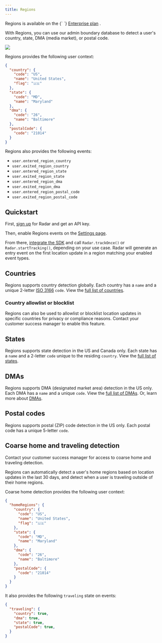 ```yaml
---
title: Regions
---
```



<Alert alertType="info">
  Regions is available on the {` `}
  <a href="https://radar.com/pricing" target="_blank">Enterprise plan</a>
  .
</Alert>

With Regions, you can use our admin boundary database to detect a user's country, state, DMA (media market), or postal code.

<img
  className="hero-image--small"
  src="https://images.ctfassets.net/f2vbu16fzuly/45Ug4Lnky0SH8p0AU7j0Pi/f4f8e538d79692b7406ba152937c02c3/regions_event.svg"
/>

Regions provides the following user context:

```json
{
  "country": {
    "code": "US",
    "name": "United States",
    "flag": "🇺🇸"
  },
  "state": {
    "code": "MD",
    "name": "Maryland"
  },
  "dma": {
    "code": "26",
    "name": "Baltimore"
  },
  "postalCode": {
    "code": "21014"
  }
}
```

Regions also provides the following events:

- `user.entered_region_country`
- `user.exited_region_country`
- `user.entered_region_state`
- `user.exited_region_state`
- `user.entered_region_dma`
- `user.exited_region_dma`
- `user.entered_region_postal_code`
- `user.exited_region_postal_code`

## Quickstart

First, [sign up](https://radar.com/signup) for Radar and get an API key.

Then, enable Regions events on the [Settings page](https://radar.com/dashboard/settings).

From there, [integrate the SDK](/documentation/sdk) and call `Radar.trackOnce()` or `Radar.startTracking()`, depending on your use case. Radar will generate an entry event on the first location update in a region matching your enabled event types.

## Countries

Regions supports country detection globally. Each country has a `name` and a unique 2-letter [ISO 3166](https://en.wikipedia.org/wiki/List_of_ISO_3166_country_codes) `code`. View the [full list of countries](/regions/countries).

### Country allowlist or blocklist

Regions can also be used to allowlist or blocklist location updates in specific countries for privacy or compliance reasons. Contact your customer success manager to enable this feature.

## States

Regions supports state detection in the US and Canada only. Each state has a `name` and a 2-letter `code` unique to the residing `country`. View the [full list of states](/regions/states).

## DMAs

Regions supports DMA (designated market area) detection in the US only. Each DMA has a `name` and a unique `code`. View the [full list of DMAs](/regions/dmas). Or, learn more about [DMAs](https://en.wikipedia.org/wiki/Media_market).

## Postal codes

Regions supports postal (ZIP) code detection in the US only. Each postal code has a unique 5-letter `code`.

## Coarse home and traveling detection

<Alert alertType="info">
  Contact your customer success manager for access to coarse home and traveling detection.
</Alert>

Regions can automatically detect a user's home regions based on location updates in the last 30 days, and detect when a user is traveling outside of their home regions.

Coarse home detection provides the following user context:

```json
{
  "homeRegions": {
    "country": {
      "code": "US",
      "name": "United States",
      "flag": "🇺🇸"
    },
    "state": {
      "code": "MD",
      "name": "Maryland"
    },
    "dma": {
      "code": "26",
      "name": "Baltimore"
    },
    "postalCode": {
      "code": "21014"
    }
  }
}
```

It also provides the following `traveling` state on events:

```json
{
  "traveling": {
    "country": true,
    "dma": true,
    "state": true,
    "postalCode": true,
  }
}
```
